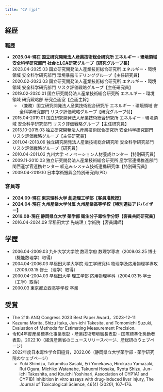 ```yaml
---
title: "CV [jp]"
---
```


## 経歴
### 職歴
- **2025.04-現在 国立研究開発法人産業技術総合研究所 エネルギー・環境領域 安全科学研究部門 社会とLCA研究グループ【研究グループ長】**
- 2023.04-2025.03 国立研究開発法人産業技術総合研究所 エネルギー・環境領域 安全科学研究部門 環境暴露モデリンググループ【主任研究員】
- 2020.02-2023.03 国立研究開発法人産業技術総合研究所 エネルギー・環境領域 安全科学研究部門 リスク評価戦略グループ【主任研究員】
- 2019.02-2020.01 国立研究開発法人産業技術総合研究所 エネルギー・環境領域 研究戦略部 研究企画室【企画主幹】
  - （兼務）国立研究開発法人産業技術総合研究所 エネルギー・環境領域 安全科学研究部門 リスク評価戦略グループ【研究グループ付】
- 2015.04-2019.01 国立研究開発法人産業技術総合研究所 エネルギー・環境領域 安全科学研究部門 リスク評価戦略グループ【主任研究員】
- 2013.10-2015.03 独立研究開発法人産業技術総合研究所 安全科学研究部門 リスク評価戦略グループ【主任研究員】
- 2011.04-2013.09 独立研究開発法人産業技術総合研究所 安全科学研究部門 リスク評価戦略グループ【研究員】
- 2010.04-2011.03 九州大学 イノベーション人材養成センター【特別研究員】
- 2009.11-2010.03 独立研究開発法人産業技術総合研究所 産学官連携推進部門 関西産学官連携センター 組込みシステム技術連携研究体【特別研究員】
- 2009.04-2019.10 日本学術振興会特別研究員(PD)

### 客員等
- **2024.09-現在 東京理科大学 創造理工学部【客員准教授】**
- **2024.04-現在 九州産業大学付属 九州産業高等学校【特別選抜アドバイザー】**
- **2016.08-現在 静岡県立大学 薬学部 衛生分子毒性学分野【客員共同研究員】**
- 2016.04-2024.09 早稲田大学 先端理工学術院【客員講師】

## 学歴
- 2006.04-2009.03 九州大学大学院 数理学府 数理学専攻（2009.03.25 博士（機能数理学）取得）
- 2004.04-2006.03 早稲田大学大学院 理工学研究科 物理学及応用物理学専攻（2006.03.15 修士（理学）取得）
- 2000.04-2004.03 早稲田大学 理工学部 応用物理学科（2004.03.15 学士（工学）取得）
- 2000.03 東京都立西高等学校 卒業

## 受賞
- The 21th ANQ Congress 2023  Best Paper Award，2023-12-11
- Kazuma Morita, Shizu Itaka, Jun-ichi Takesita, and Tomomichi Suzuki, Evaluation of Methods for Estimating Measurement Precision.
- 令和4年度産業標準化事業表彰・産業技術環境局長表彰・国際標準化奨励者表彰，2022.10（経済産業省のニュースリリースページ、産総研のウェブページ）
- 2022年度日本毒性学会田邉賞，2022.06（静岡県立大学薬学部・薬学研究院のウェブページ）
  - Yuki Shimizu, Takamitsu Sasaki, Eri Yonekawa, Hirokazu Yamazaki, Rui Ogura, Michiko Watanabe, Takuomi Hosaka, Ryota Shizu, Jun-ichi Takeshita, and Kouichi Yoshinari, Association of CYP1A1 and CYP1B1 inhibition in vitro assays with drug-induced liver injury, The Journal of Toxicological Science, 46(4) (2020), 167–176.
